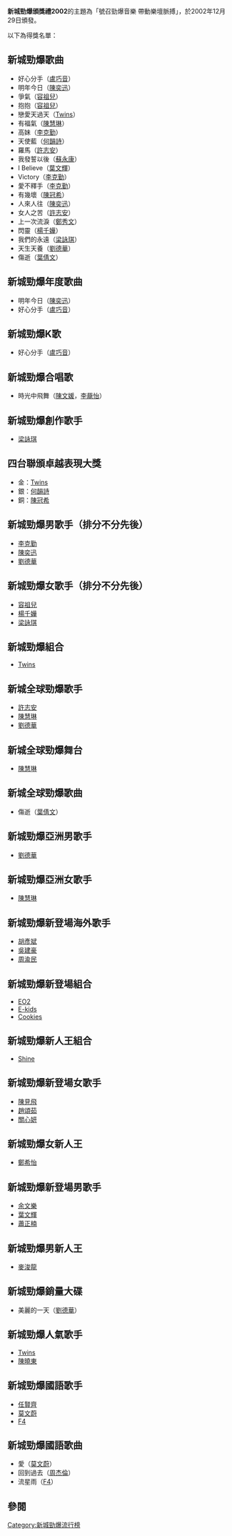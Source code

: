 '''新城勁爆頒獎禮2002'''的主題為「號召勁爆音樂 帶動樂壇脈搏」，於2002年12月29日頒發。

以下為得獎名單：
==新城勁爆歌曲==
*好心分手（[[盧巧音|盧巧音]]）
*明年今日（[[陳奕迅|陳奕迅]]）
*爭氣（[[容祖兒|容祖兒]]）
*抱抱（[[容祖兒|容祖兒]]）
*戀愛天過天（[[Twins|Twins]]）
*有福氣（[[陳慧琳|陳慧琳]]）
*高妹（[[李克勤|李克勤]]）
*天使藍（[[何韻詩|何韻詩]]）
*羅馬（[[許志安|許志安]]）
*我發誓以後（[[蘇永康|蘇永康]]）
*I Believe（[[葉文輝|葉文輝]]）
*Victory（[[李克勤|李克勤]]）
*愛不釋手（[[李克勤|李克勤]]）
*有幾壞（[[陳冠希|陳冠希]]）
*人來人往（[[陳奕迅|陳奕迅]]）
*女人之苦（[[許志安|許志安]]）
*上一次流淚（[[鄭秀文|鄭秀文]]）
*閃靈（[[楊千嬅|楊千嬅]]）
*我們的永遠（[[梁詠琪|梁詠琪]]）
*天生天養（[[劉德華|劉德華]]）
*傷逝（[[葉倩文|葉倩文]]）

==新城勁爆年度歌曲==
*明年今日（[[陳奕迅|陳奕迅]]）
*好心分手（[[盧巧音|盧巧音]]）

==新城勁爆K歌==
*好心分手（[[盧巧音|盧巧音]]）

==新城勁爆合唱歌==
*時光中飛舞（[[陳文媛|陳文媛]]，[[李蘢怡|李蘢怡]]）

==新城勁爆創作歌手==
*[[梁詠琪|梁詠琪]]

==四台聯頒卓越表現大獎==
*金：[[Twins|Twins]]
*銀：[[何韻詩|何韻詩]]
*銅：[[陳冠希|陳冠希]]

==新城勁爆男歌手（排分不分先後）==
*[[李克勤|李克勤]]
*[[陳奕迅|陳奕迅]] 
*[[劉德華|劉德華]]

==新城勁爆女歌手（排分不分先後）==
*[[容祖兒|容祖兒]]
*[[楊千嬅|楊千嬅]] 
*[[梁詠琪|梁詠琪]]

==新城勁爆組合==
*[[Twins|Twins]]

==新城全球勁爆歌手==
*[[許志安|許志安]]
*[[陳慧琳|陳慧琳]]
*[[劉德華|劉德華]]

==新城全球勁爆舞台==
*[[陳慧琳|陳慧琳]]

==新城全球勁爆歌曲==
*傷逝（[[葉倩文|葉倩文]]）

==新城勁爆亞洲男歌手==
*[[劉德華|劉德華]]

==新城勁爆亞洲女歌手==
*[[陳慧琳|陳慧琳]]

==新城勁爆新登場海外歌手==
*[[胡彥斌|胡彥斌]]
*[[吳建豪|吳建豪]]
*[[周渝民|周渝民]]

==新城勁爆新登場組合==
*[[EO2|EO2]]
*[[E-kids|E-kids]]
*[[Cookies_(組合)|Cookies]]

==新城勁爆新人王組合==
*[[Shine|Shine]]

==新城勁爆新登場女歌手==
*[[陳見飛|陳見飛]]
*[[趙頌茹|趙頌茹]]
*[[關心妍|關心妍]]

==新城勁爆女新人王==
*[[鄭希怡|鄭希怡]]

==新城勁爆新登場男歌手==
*[[余文樂|余文樂]]
*[[葉文輝|葉文輝]]
*[[蕭正楠|蕭正楠]]

==新城勁爆男新人王==
*[[麥浚龍|麥浚龍]]

==新城勁爆銷量大碟==
*美麗的一天（[[劉德華|劉德華]]）

==新城勁爆人氣歌手==
*[[Twins|Twins]] 
*[[陳曉東|陳曉東]]

==新城勁爆國語歌手==
*[[任賢齊|任賢齊]] 
*[[莫文蔚|莫文蔚]] 
*[[F4|F4]]

==新城勁爆國語歌曲==
*愛（[[莫文蔚|莫文蔚]]）
*回到過去（[[周杰倫|周杰倫]]）
*流星雨（[[F4|F4]]）

== 參閱 ==

{{新城勁爆頒獎禮得獎名單}}
{{香港音乐颁奖典礼}}

[[Category:新城勁爆流行榜|Category:新城勁爆流行榜]]